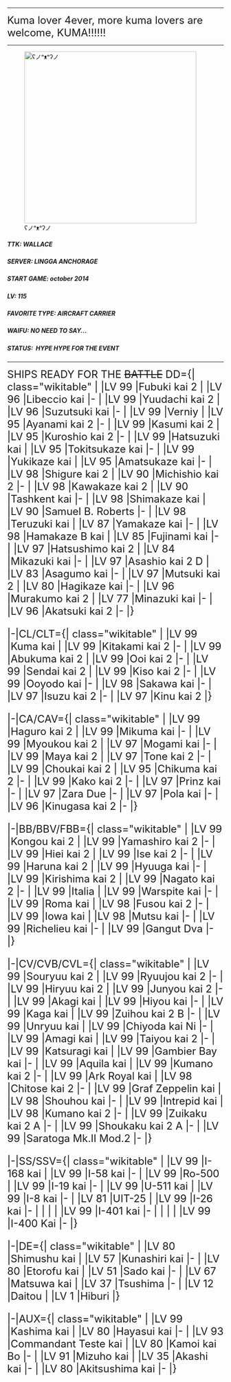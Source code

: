 

----
<p style="text-align:center; color:green"><font size="5">Kuma lover 4ever, more kuma lovers are welcome, KUMA!!!!!! </font></p>

----

[[File:Kuma_&_Tama_Anime.gif|thumb|left|400px|ʕノᵒᴥᵒʔノ]]
=====TTK: WALLACE=====

=====SERVER: LINGGA ANCHORAGE=====

=====START GAME: october 2014=====

=====LV: 115=====

=====FAVORITE TYPE: AIRCRAFT CARRIER=====

=====WAIFU: NO NEED TO SAY...=====

=====STATUS:  HYPE HYPE FOR THE EVENT=====




----


<p style="text-align:center; color:green"><font size="5">SHIPS READY FOR THE <strike>BATTLE</strike> {{Taiha}} <tabber>DD={| class="wikitable"
|{{ShipBattleCardKai|Fubuki/Kai Ni}}
|LV 99
|Fubuki kai 2
|{{ShipBattleCardKai|Libeccio/Kai}}
|LV 96
|Libeccio kai
|-
|{{ShipBattleCardKai|Yuudachi/Kai Ni}}
|LV 99
|Yuudachi kai 2
|{{ShipBattleCardKai|Suzutsuki/Kai}}
|LV 96
|Suzutsuki kai
|-
|{{ShipBattleCardKai|Верный}}
|LV 99
|Verniy
|{{ShipBattleCardKai|Ayanami/Kai Ni}}
|LV 95
|Ayanami kai 2
|-
|{{ShipBattleCardKai|Kasumi/Kai Ni}}
|LV 99
|Kasumi kai 2
|{{ShipBattleCardKai|Kuroshio/Kai Ni}}
|LV 95
|Kuroshio kai 2
|-
|{{ShipBattleCardKai|Hatsuzuki/Kai}}
|LV 99
|Hatsuzuki kai
|{{ShipBattleCardKai|Tokitsukaze/Kai}}
|LV 95
|Tokitsukaze kai
|-
|{{ShipBattleCardKai|Yukikaze/Kai}}
|LV 99
|Yukikaze kai
|{{ShipBattleCardKai|Amatsukaze/Kai}}
|LV 95
|Amatsukaze kai
|-
|{{ShipBattleCardKai|Shigure/Kai Ni}}
|LV 98
|Shigure kai 2
|{{ShipBattleCardKai|Michishio/Kai Ni}}
|LV 90
|Michishio kai 2
|-
|{{ShipBattleCardKai|Kawakaze/Kai Ni}}
|LV 98
|Kawakaze kai 2
|{{ShipBattleCardKai|Tashkent/Kai}}
|LV 90
|Tashkent kai
|-
|{{ShipBattleCardKai|Shimakaze/Kai}}
|LV 98
|Shimakaze kai 
|{{ShipBattleCardKai|Samuel B. Roberts/Kai}}
|LV 90
|Samuel B. Roberts
|-
|{{ShipBattleCardKai|Teruzuki/Kai}}
|LV 98
|Teruzuki kai
|{{ShipBattleCardKai|Yamakaze/Kai}}
|LV 87
|Yamakaze kai
|-
|{{ShipBattleCardKai|Hamakaze/B Kai }}
|LV 98
|Hamakaze B kai 
|{{ShipBattleCardKai|Fujinami/Kai}}
|LV 85
|Fujinami kai
|-
|{{ShipBattleCardKai|Hatsushimo/Kai Ni}}
|LV 97
|Hatsushimo kai 2
|{{ShipBattleCardKai|Mikazuki/Kai}}
|LV 84
|Mikazuki kai
|-
|{{ShipBattleCardKai|Asashio/Kai Ni D}}
|LV 97
|Asashio kai 2 D
|{{ShipBattleCardKai|Asagumo/Kai}}
|LV 83
|Asagumo kai
|-
|{{ShipBattleCardKai|Mutsuki/Kai Ni}}
|LV 97
|Mutsuki kai 2
|{{ShipBattleCardKai|Hagikaze/Kai}}
|LV 80
|Hagikaze kai
|-
|{{ShipBattleCardKai|Murakumo/Kai Ni}}
|LV 96
|Murakumo kai 2
|{{ShipBattleCardKai|Minazuki/Kai}}
|LV 77
|Minazuki kai
|-
|{{ShipBattleCardKai|Akatsuki/Kai Ni}}
|LV 96
|Akatsuki kai 2
|-
|}

|-|CL/CLT={| class="wikitable"
|{{ShipBattleCardKai|Kuma/Kai}}
|LV 99
|Kuma kai
|{{ShipBattleCardKai|Kitakami/Kai Ni}}
|LV 99
|Kitakami kai 2
|-
|{{ShipBattleCardKai|Abukuma/Kai Ni}}
|LV 99
|Abukuma kai 2
|{{ShipBattleCardKai|Ooi/Kai Ni}}
|LV 99
|Ooi kai 2
|-
|{{ShipBattleCardKai|Sendai/Kai Ni}}
|LV 99
|Sendai kai 2
|{{ShipBattleCardKai|Kiso/Kai Ni}}
|LV 99
|Kiso kai 2
|-
|{{ShipBattleCardKai|Ooyodo/Kai}}
|LV 99
|Ooyodo kai
|-
|{{ShipBattleCardKai|Sakawa/Kai}}
|LV 98
|Sakawa kai
|-
|{{ShipBattleCardKai|Isuzu/Kai Ni}}
|LV 97
|Isuzu kai 2
|-
|{{ShipBattleCardKai|Kinu/Kai Ni}}
|LV 97
|Kinu kai 2
|}

|-|CA/CAV={| class="wikitable"
|{{ShipBattleCardKai|Haguro/Kai Ni}}
|LV 99
|Haguro kai 2
|{{ShipBattleCardKai|Mikuma/Kai}}
|LV 99
|Mikuma kai 
|-
|{{ShipBattleCardKai|Myoukou/Kai Ni}}
|LV 99
|Myoukou kai 2
|{{ShipBattleCardKai|Mogami/Kai}}
|LV 97
|Mogami kai
|-
|{{ShipBattleCardKai|Maya/Kai Ni}}
|LV 99
|Maya kai 2
|{{ShipBattleCardKai|Tone/Kai Ni}}
|LV 97
|Tone kai 2
|-
|{{ShipBattleCardKai|Choukai/Kai Ni}}
|LV 99
|Choukai kai 2
|{{ShipBattleCardKai|Chikuma/Kai Ni}}
|LV 95
|Chikuma kai 2
|-
|{{ShipBattleCardKai|Kako/Kai Ni}}
|LV 99
|Kako kai 2
|-
|{{ShipBattleCardKai|Prinz Eugen/Kai}}
|LV 97
|Prinz kai
|-
|{{ShipBattleCardKai|Zara/Due}}
|LV 97
|Zara Due
|-
|{{ShipBattleCardKai|Pola/Kai}}
|LV 97
|Pola kai
|-
|{{ShipBattleCardKai|Kinugasa/Kai Ni}}
|LV 96
|Kinugasa kai 2
|-
|}

|-|BB/BBV/FBB={| class="wikitable"
|{{ShipBattleCardKai|Kongou/Kai Ni}}
|LV 99
|Kongou kai 2
|{{ShipBattleCardKai|Yamashiro/Kai Ni}}
|LV 99
|Yamashiro kai 2
|-
|{{ShipBattleCardKai|Hiei/Kai Ni}}
|LV 99
|Hiei kai 2
|{{ShipBattleCardKai|Ise/Kai Ni}}
|LV 99
|Ise kai 2
|-
|{{ShipBattleCardKai|Haruna/Kai Ni}}
|LV 99
|Haruna kai 2
|{{ShipBattleCardKai|Hyuuga/Kai}}
|LV 99
|Hyuuga kai
|-
|{{ShipBattleCardKai|Kirishima/Kai Ni}}
|LV 99
|Kirishima kai 2
|{{ShipBattleCardKai|Nagato/Kai Ni}}
|LV 99
|Nagato kai 2
|-
|{{ShipBattleCardKai|Italia}}
|LV 99
|Italia
|{{ShipBattleCardKai|Warspite/Kai}}
|LV 99
|Warspite kai
|-
|{{ShipBattleCardKai|Roma/Kai}}
|LV 99
|Roma kai
|{{ShipBattleCardKai|Fusou/Kai Ni}}
|LV 98
|Fusou kai 2
|-
|{{ShipBattleCardKai|Iowa/Kai}}
|LV 99
|Iowa kai
|{{ShipBattleCardKai|Mutsu/Kai}}
|LV 98
|Mutsu kai
|-
|{{ShipBattleCardKai|Richelieu/Kai}}
|LV 99
|Richelieu kai
|-
|{{ShipBattleCardKai|Gangut/Dva}}
|LV 99
|Gangut Dva
|-
|}

|-|CV/CVB/CVL={| class="wikitable"
|{{ShipBattleCardKai|Souryuu/Kai Ni}}
|LV 99
|Souryuu kai 2
|{{ShipBattleCardKai|Ryuujou/Kai Ni}}
|LV 99
|Ryuujou kai 2
|-
|{{ShipBattleCardKai|Hiryuu/Kai Ni}}
|LV 99
|Hiryuu kai 2
|{{ShipBattleCardKai|Junyou/Kai Ni}}
|LV 99
|Junyou kai 2
|-
|{{ShipBattleCardKai|Akagi/Kai}}
|LV 99
|Akagi kai
|{{ShipBattleCardKai|Hiyou/Kai}}
|LV 99
|Hiyou kai
|-
|{{ShipBattleCardKai|Kaga/Kai}}
|LV 99
|Kaga kai
|{{ShipBattleCardKai|Zuihou/Kai Ni B}}
|LV 99
|Zuihou kai 2 B
|-
|{{ShipBattleCardKai|Unryuu/Kai}}
|LV 99
|Unryuu kai
|{{ShipBattleCardKai|Chiyoda/Carrier Kai Ni}}
|LV 99
|Chiyoda kai Ni
|-
|{{ShipBattleCardKai|Amagi/Kai}}
|LV 99
|Amagi kai
|{{ShipBattleCardKai|Taiyou/Kai Ni}}
|LV 99
|Taiyou kai 2
|-
|{{ShipBattleCardKai|Katsuragi/Kai}}
|LV 99
|Katsuragi kai
|{{ShipBattleCardKai|Gambier Bay/Kai}}
|LV 99
|Gambier Bay kai
|-
|{{ShipBattleCardKai|Aquila/Kai}}
|LV 99
|Aquila kai
|{{ShipBattleCardKai|Kumano/Carrier Kai Ni}}
|LV 99
|Kumano kai 2
|-
|{{ShipBattleCardKai|Ark Royal/Kai}}
|LV 99
|Ark Royal kai
|{{ShipBattleCardKai|Chitose/Carrier Kai Ni}}
|LV 98
|Chitose kai 2
|-
|{{ShipBattleCardKai|Graf Zeppelin/Kai}}
|LV 99
|Graf Zeppelin kai
|{{ShipBattleCardKai|Shouhou/Kai}}
|LV 98
|Shouhou kai
|-
|{{ShipBattleCardKai|Intrepid/Kai}}
|LV 99
|Intrepid kai
|{{ShipBattleCardKai|Suzuya/Carrier Kai Ni}}
|LV 98
|Kumano kai 2
|-
|{{ShipBattleCardKai|Zuikaku/Kai Ni A}}
|LV 99
|Zuikaku kai 2 A
|-
|{{ShipBattleCardKai|Shoukaku/Kai Ni A}}
|LV 99
|Shoukaku kai 2 A
|-
|{{ShipBattleCardKai|Saratoga/Mk.II Mod.2}}
|LV 99
|Saratoga Mk.II Mod.2
|-
|}


|-|SS/SSV={| class="wikitable"
|{{ShipBattleCardKai|I-168/Kai}}
|LV 99
|I-168 kai
|{{ShipBattleCardKai|I-58/Kai}}
|LV 99
|I-58 kai
|-
|{{ShipBattleCardKai|Ro-500}}
|LV 99
|Ro-500
|{{ShipBattleCardKai|I-19/Kai}}
|LV 99
|I-19 kai
|-
|{{ShipBattleCardKai|U-511/Kai}}
|LV 99
|U-511 kai
|{{ShipBattleCardKai|I-8/Kai}}
|LV 99
|I-8 kai
|-
|{{ShipBattleCardKai|UIT-25}}
|LV 81
|UIT-25
|{{ShipBattleCardKai|I-26/Kai}}
|LV 99
|I-26 kai
|-
|
|
|
|{{ShipBattleCardKai|I-401/Kai}}
|LV 99
|I-401 kai
|-
|
|
|
|{{ShipBattleCardKai|I-400/Kai}}
|LV 99
|I-400 Kai
|-
|}

|-|DE={| class="wikitable"
|{{ShipBattleCardKai|Shimushu/Kai}}
|LV 80
|Shimushu kai
|{{ShipBattleCardKai|Kunashiri/Kai}}
|LV 57
|Kunashiri kai
|-
|{{ShipBattleCardKai|Etorofu/Kai}}
|LV 80
|Etorofu kai
|{{ShipBattleCardKai|Sado/Kai}}
|LV 51
|Sado kai
|-
|{{ShipBattleCardKai|Matsuwa/Kai}}
|LV 67
|Matsuwa kai
|{{ShipBattleCardKai|Tsushima}}
|LV 37
|Tsushima
|-
|{{ShipBattleCardKai|Daitou}}
|LV 12
|Daitou
|{{ShipBattleCardKai|Hiburi}}
|LV 1
|Hiburi
|}

|-|AUX={| class="wikitable"
|{{ShipBattleCardKai|Kashima/Kai}}
|LV 99
|Kashima kai
|{{ShipBattleCardKai|Hayasui/Kai}}
|LV 80
|Hayasui kai
|-
|{{ShipBattleCardKai|Commandant Teste/Kai}}
|LV 93
|Commandant Teste kai
|{{ShipBattleCardKai|Kamoi/Kai Bo}}
|LV 80
|Kamoi kai Bo
|-
|{{ShipBattleCardKai|Mizuho/Kai}}
|LV 91
|Mizuho kai
|{{ShipBattleCardKai|Akashi/Kai}}
|LV 35
|Akashi kai
|-
|{{ShipBattleCardKai|Akitsushima/Kai}}
|LV 80
|Akitsushima kai
|-
|}

</tabber> </font></p>